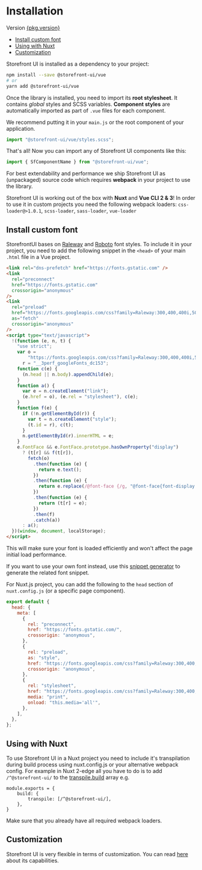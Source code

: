 
<Meta title="Getting Started/Installation" />

<style>{`
  a {
    color: #5ece7b  !important;
  }

  .alert {
    background: #efeded;
    padding: 1rem;
    margin: 0.5rem 0 1rem;
  }

  .tip {
    border-left: 5px solid #5ece7b ;
  }

	.warning {
		border-left: 5px solid #ffc107;
		background-color: #fff4d5;
	}

	.heading {
    font-size: 16px;
    --mediumdark: '#999999';
    color: #999;
    text-transform: uppercase;
    font-weight: 900;
    letter-spacing: 5px;
		margin-top:10px;
  }
  .mdx-embed {
    width: 80%;
    text-align: center;
    margin: 2.5rem auto;
  }
`}</style>

# Installation

<div class="heading">
  Version
  <a
    href={`?path=/story/releases-v${pkg.version.replaceAll(
      ".",
      "-"
    )}-change-log--page`}
  >
    {pkg.version}
  </a>
</div>

<ul class="toc">
  <li>
    <a href="#install-custom-font">Install custom font</a>
  </li>
  <li>
    <a href="#using-with-nuxt">Using with Nuxt</a>
  </li>
  <li>
    <a href="#customization">Customization</a>
  </li>
</ul>

<YouTube youTubeId="e2ysjL5G77Y" />

Storefront UI is installed as a dependency to your project:

```bash
npm install --save @storefront-ui/vue
# or
yarn add @storefront-ui/vue
```

Once the library is installed, you need to import its **root stylesheet**. It contains _global_ styles and SCSS variables. **Component styles** are automatically imported as part of `.vue` files for each component.

We recommend putting it in your `main.js` or the root component of your application.

```js
import "@storefront-ui/vue/styles.scss";
```

That's all! Now you can import any of Storefront UI components like this:

```js
import { SfComponentName } from "@storefront-ui/vue";
```

<div class="alert warning">

For best extendability and performance we ship Storefront UI as (unpackaged) source code which requires **webpack** in your project to use the library.

Storefront UI is working out of the box with **Nuxt** and **Vue CLI 2 & 3**!
In order to use it in custom projects you need the following webpack loaders: `css-loader@>1.0.1`, `scss-loader`, `sass-loader`, `vue-loader`

</div>

## Install custom font

StorefrontUI bases on [Raleway](https://fonts.google.com/specimen/Raleway) and [Roboto](https://fonts.google.com/specimen/Roboto) font styles. To include it in your project,
you need to add the following snippet in the `<head>` of your main `.html` file in a Vue project.

```html
<link rel="dns-prefetch" href="https://fonts.gstatic.com" />
<link
  rel="preconnect"
  href="https://fonts.gstatic.com"
  crossorigin="anonymous"
/>
<link
  rel="preload"
  href="https://fonts.googleapis.com/css?family=Raleway:300,400,400i,500,600,700|Roboto:300,300i,400,400i,500,700&display=swap"
  as="fetch"
  crossorigin="anonymous"
/>
<script type="text/javascript">
  !(function (e, n, t) {
    "use strict";
    var o =
        "https://fonts.googleapis.com/css?family=Raleway:300,400,400i,500,600,700|Roboto:300,300i,400,400i,500,700&display=swap",
      r = "__3perf_googleFonts_dc153";
    function c(e) {
      (n.head || n.body).appendChild(e);
    }
    function a() {
      var e = n.createElement("link");
      (e.href = o), (e.rel = "stylesheet"), c(e);
    }
    function f(e) {
      if (!n.getElementById(r)) {
        var t = n.createElement("style");
        (t.id = r), c(t);
      }
      n.getElementById(r).innerHTML = e;
    }
    e.FontFace && e.FontFace.prototype.hasOwnProperty("display")
      ? (t[r] && f(t[r]),
        fetch(o)
          .then(function (e) {
            return e.text();
          })
          .then(function (e) {
            return e.replace(/@font-face {/g, "@font-face{font-display:swap;");
          })
          .then(function (e) {
            return (t[r] = e);
          })
          .then(f)
          .catch(a))
      : a();
  })(window, document, localStorage);
</script>
```

This will make sure your font is loaded efficiently and won't affect the page initial load performance.

If you want to use your own font instead, use this [snippet generator](https://googlefonts.3perf.com/) to generate the related font snippet.

For Nuxt.js project, you can add the following to the `head` section of `nuxt.config.js` (or a specific page component).

```js
export default {
  head: {
    meta: [
      {
        rel: "preconnect",
        href: "https://fonts.gstatic.com/",
        crossorigin: "anonymous",
      },
      {
        rel: "preload",
        as: "style",
        href: "https://fonts.googleapis.com/css?family=Raleway:300,400,400i,500,600,700|Roboto:300,300i,400,400i,500,700&display=swap",
        crossorigin: "anonymous",
      },
      {
        rel: "stylesheet",
        href: "https://fonts.googleapis.com/css?family=Raleway:300,400,400i,500,600,700|Roboto:300,300i,400,400i,500,700&display=swap",
        media: "print",
        onload: "this.media='all'",
      },
    ],
  },
};
```

## Using with Nuxt

<YouTube youTubeId="XEewlVJIkwA" />

To use Storefront UI in a Nuxt project you need to include it's transpilation during build process using nuxt.config.js or your alternative webpack config.
For example in Nuxt 2-edge all you have to do is to add `/^@storefront-ui/` to the [transpile.build](https://nuxtjs.org/api/configuration-build/#transpile) array e.g.

```
module.exports = {
	build: {
		transpile: [/^@storefront-ui/],
	},
}
```

Make sure that you already have all required webpack loaders.

## Customization

<YouTube youTubeId="iBN5jEcJHoY" />

Storefront UI is very flexible in terms of customization. You can read [here](/?path=/story/getting-started-development-guide-css-customization--page) about its capabilities.
